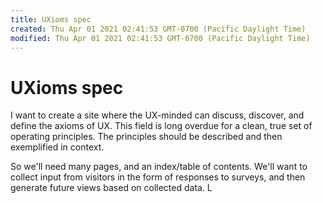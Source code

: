 ```yaml
---
title: UXioms spec
created: Thu Apr 01 2021 02:41:53 GMT-0700 (Pacific Daylight Time)
modified: Thu Apr 01 2021 02:41:53 GMT-0700 (Pacific Daylight Time)
---
```

# UXioms spec

I want to create a site where the UX-minded can discuss, discover, and define the axioms of UX. This field is long overdue for a clean, true set of operating principles. The principles should be described and then exemplified in context.

So we'll need many pages, and an index/table of contents. We'll want to collect input from visitors in the form of responses to surveys, and then generate future views based on collected data. L

